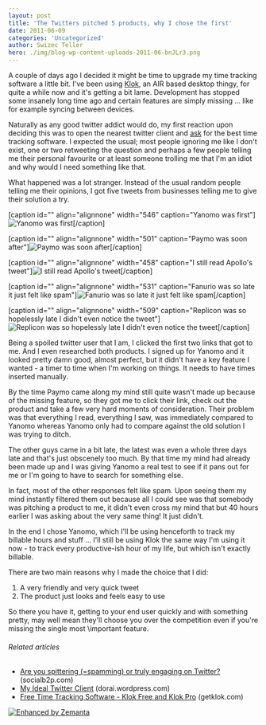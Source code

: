 ```yaml
---
layout: post
title: 'The Twitters pitched 5 products, why I chose the first'
date: 2011-06-09
categories: 'Uncategorized'
author: Swizec Teller
hero: ./img/blog-wp-content-uploads-2011-06-bnJLr3.png
---
```

A couple of days ago I decided it might be time to upgrade my time tracking software a little bit. I've been using [Klok](http://klok.mcgraphix.com/klok/index.htm "Klok"), an AIR based desktop thingy, for quite a while now and it's getting a bit lame. Development has stopped some insanely long time ago and certain features are simply missing ... like for example syncing between devices.



Naturally as any good twitter addict would do, my first reaction upon deciding this was to open the nearest twitter client and [ask](http://twitter.com/#!/Swizec/status/77348484377878528) for the best time tracking software. I expected the usual; most people ignoring me like I don't exist, one or two retweeting the question and perhaps a few people telling me their personal favourite or at least someone trolling me that I'm an idiot and why would I need something like that.



What happened was a lot stranger. Instead of the usual random people telling me their opinions, I got five tweets from businesses telling me to give their solution a try.





\[caption id="" align="alignnone" width="546" caption="Yanomo was first"]![](./img/blog-wp-content-uploads-2011-06-bnJLr3.png "Yanomo was first")\[/caption]



\[caption id="" align="alignnone" width="501" caption="Paymo was soon after"]![](./img/blog-wp-content-uploads-2011-06-DILnH3.png "Paymo was soon after")\[/caption]



\[caption id="" align="alignnone" width="458" caption="I still read Apollo's tweet"]![](./img/blog-wp-content-uploads-2011-06-mj6ki3.png "I still read Apollo's tweet")\[/caption]



\[caption id="" align="alignnone" width="531" caption="Fanurio was so late it just felt like spam"]![](./img/blog-wp-content-uploads-2011-06-uoQke2.png "Fanurio was so late it just felt like spam")\[/caption]



\[caption id="" align="alignnone" width="509" caption="Replicon was so hopelessly late I didn't even notice the tweet"]![](./img/blog-wp-content-uploads-2011-06-hZEh52.png "Replicon was so hopelessly late I didn't even notice the tweet")\[/caption]





Being a spoiled twitter user that I am, I clicked the first two links that got to me. And I even researched both products. I signed up for Yanomo and it looked pretty damn good, almost perfect, but it didn't have a key feature I wanted - a timer to time when I'm working on things. It needs to have times inserted manually.



By the time Paymo came along my mind still quite wasn't made up because of the missing feature, so they got me to click their link, check out the product and take a few very hard moments of consideration. Their problem was that everything I read, everything I saw, was immediately compared to Yanomo whereas Yanomo only had to compare against the old solution I was trying to ditch.



The other guys came in a bit late, the latest was even a whole three days late and that's just obscenely too much. By that time my mind had already been made up and I was giving Yanomo a real test to see if it pans out for me or I'm going to have to search for something else.



In fact, most of the other responses felt like spam. Upon seeing them my mind instantly filtered them out because all I could see was that somebody was pitching a product to me, it didn't even cross my mind that but 40 hours earlier I was asking about the very same thing! It just didn't.



In the end I chose Yanomo, which I'll be using henceforth to track my billable hours and stuff ... I'll still be using Klok the same way I'm using it now - to track every productive-ish hour of my life, but which isn't exactly billable.



There are two main reasons why I made the choice that I did:

1. A very friendly and very quick tweet
2. The product just looks and feels easy to use

So there you have it, getting to your end user quickly and with something pretty, may well mean they'll choose you over the competition even if you're missing the single most \\important feature.

###### Related articles

- [Are you spittering (=spamming) or truly engaging on Twitter?](http://socialb2p.com/2011/06/05/are-you-spittering-spamming-or-truly-engaging-on-twitter/) (socialb2p.com)
- [My Ideal Twitter Client](http://dorai.wordpress.com/2011/06/08/my-ideal-twitter-client/) (dorai.wordpress.com)
- [Free Time Tracking Software - Klok Free and Klok Pro](http://www.getklok.com/) (getklok.com)

[![Enhanced by Zemanta](http://img.zemanta.com/zemified_e.png?x-id=690fc9f9-6717-4a8d-8202-363dd2b20995)](http://www.zemanta.com/ "Enhanced by Zemanta")